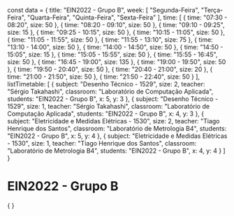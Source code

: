 const data = {
  title: "EIN2022 - Grupo B",
  week: [
    "Segunda-Feira",
    "Terça-Feira",
    "Quarta-Feira",
    "Quinta-Feira",
    "Sexta-Feira"
  ],
  time: [
    {
      time: "07:30 - 08:20",
      size: 50
    },
    {
      time: "08:20 - 09:10",
      size: 50
    },
    {
      time: "09:10 - 09:25",
      size: 15
    },
    {
      time: "09:25 - 10:15",
      size: 50
    },
    {
      time: "10:15 - 11:05",
      size: 50
    },
    {
      time: "11:05 - 11:55",
      size: 50
    },
    {
      time: "11:55 - 13:10",
      size: 75
    },
    {
      time: "13:10 - 14:00",
      size: 50
    },
    {
      time: "14:00 - 14:50",
      size: 50
    },
    {
      time: "14:50 - 15:05",
      size: 15
    },
    {
      time: "15:05 - 15:55",
      size: 50
    },
    {
      time: "15:55 - 16:45",
      size: 50
    },
    {
      time: "16:45 - 19:00",
      size: 135
    },
    {
      time: "19:00 - 19:50",
      size: 50
    },
    {
      time: "19:50 - 20:40",
      size: 50
    },
    {
      time: "20:40 - 21:00",
      size: 20
    },
    {
      time: "21:00 - 21:50",
      size: 50
    },
    {
      time: "21:50 - 22:40",
      size: 50
    }
  ],
  listTimetable: [
    {
      subject: "Desenho Técnico - 1529",
      size: 2,
      teacher: "Sérgio Takahashi",
      classroom: "Laboratório de Computação Aplicada",
      students: "EIN2022 - Grupo B",
      x: 5,
      y: 3
    },
    {
      subject: "Desenho Técnico - 1529",
      size: 1,
      teacher: "Sérgio Takahashi",
      classroom: "Laboratório de Computação Aplicada",
      students: "EIN2022 - Grupo B",
      x: 4,
      y: 3
    },
    {
      subject: "Eletricidade e Medidas Elétricas - 1530",
      size: 2,
      teacher: "Tiago Henrique dos Santos",
      classroom: "Laboratório de Metrologia B4",
      students: "EIN2022 - Grupo B",
      x: 5,
      y: 4
    },
    {
      subject: "Eletricidade e Medidas Elétricas - 1530",
      size: 1,
      teacher: "Tiago Henrique dos Santos",
      classroom: "Laboratório de Metrologia B4",
      students: "EIN2022 - Grupo B",
      x: 4,
      y: 4
    }
  ]
}

# EIN2022 - Grupo B

<div>
    {
        <Grid
            title={data.title}
            weekDays={data.week}
            time={data.time}
            listClasses={data.listTimetable}
        />
    }
</div>